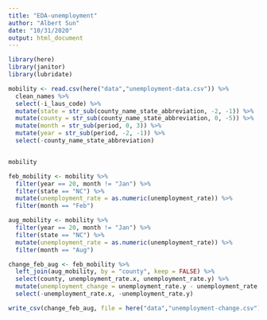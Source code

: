 ```yaml
---
title: "EDA-unemployment"
author: "Albert Sun"
date: "10/31/2020"
output: html_document
---
```


```r
library(here)
library(janitor)
library(lubridate)
```


```r
mobility <- read.csv(here("data","unemployment-data.csv")) %>%
  clean_names %>%
  select(-i_laus_code) %>%
  mutate(state = str_sub(county_name_state_abbreviation, -2, -1)) %>%
  mutate(county = str_sub(county_name_state_abbreviation, 0, -5)) %>%
  mutate(month = str_sub(period, 0, 3)) %>%
  mutate(year = str_sub(period, -2, -1)) %>%
  select(-county_name_state_abbreviation)


mobility

```

```r
feb_mobility <- mobility %>%
  filter(year == 20, month != "Jan") %>%
  filter(state == "NC") %>%
  mutate(unemployment_rate = as.numeric(unemployment_rate)) %>%
  filter(month == "Feb") 

aug_mobility <- mobility %>%
  filter(year == 20, month != "Jan") %>%
  filter(state == "NC") %>%
  mutate(unemployment_rate = as.numeric(unemployment_rate)) %>%
  filter(month == "Aug") 

change_feb_aug <- feb_mobility %>%
  left_join(aug_mobility, by = "county", keep = FALSE) %>%
  select(county, unemployment_rate.x, unemployment_rate.y) %>%
  mutate(unemployment_change = unemployment_rate.y - unemployment_rate.x) %>%
  select(-unemployment_rate.x, -unemployment_rate.y)

write_csv(change_feb_aug, file = here("data","unemployment-change.csv"))
```

